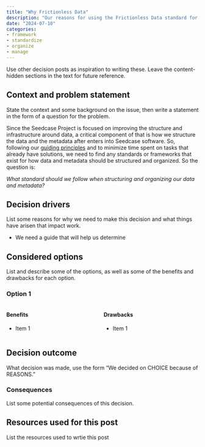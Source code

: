 ```yaml
---
title: "Why Frictionless Data"
description: "Our reasons for using the Frictionless Data standard for structuring metadata and data."
date: "2024-07-10"
categories:
- framework
- standardize
- organize
- manage
---
```


::: content-hidden
Use other decision posts as inspiration to writing these.
Leave the content-hidden sections in the text for future reference.
:::

## Context and problem statement

::: content-hidden
State the context and some background on the issue, then write a
statement in the form of a question for the problem.
:::

Since the Seedcase Project is focused on improving the structure and infrastructure around data, a critical component of that is how we structure the data and the metadata after enters into Seedcase software.
So, following our [guiding principles](https://seedcase-project.org/about/principles) and to minimize time spent on tasks that already have solutions, we need to find any standards or frameworks that exist for how data and metadata should be structured and organized.
So the question is:

*What standard should we follow when structuring and organizing our data and metadata?*


## Decision drivers

::: content-hidden
List some reasons for why we need to make this decision and what things
have arisen that impact work.
:::

- We need a guide that will help us determine 

## Considered options

::: content-hidden
List and describe some of the options, as well as some of the benefits and
drawbacks for each option.
:::

### Option 1

::: {.columns}
::: {.column}
#### Benefits

- Item 1
:::
::: {.column}
#### Drawbacks

- Item 1
:::
:::

## Decision outcome

::: content-hidden
What decision was made, use the form "We decided on CHOICE because of
REASONS."
:::

### Consequences

::: content-hidden
List some potential consequences of this decision.
:::

## Resources used for this post

::: content-hidden
List the resources used to wrtie this post
:::
